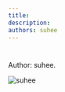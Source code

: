 ```yaml
---
title: 
description:
authors: suhee
---
```


<style global jsx>{`
  img {
    aspect-ratio: 12/6.3;
    object-fit: contain;
  }
`}</style>

#

Author: suhee.

![suhee](/images/five-boro-bike-tour/suhee.jpg "suhee")